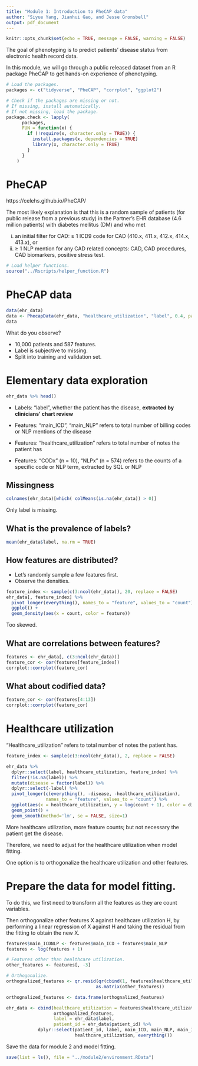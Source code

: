 ```yaml
---
title: "Module 1: Introduction to PheCAP data"
author: "Siyue Yang, Jianhui Gao, and Jesse Gronsbell"
output: pdf_document
---
```


```r
knitr::opts_chunk$set(echo = TRUE, message = FALSE, warning = FALSE)
```

The goal of phenotyping is to predict patients' disease status from electronic health record data. 

In this module, we will go through a public released dataset from an R package PheCAP to get hands-on experience of phenotyping. 

```r
# Load the packages. 
packages <- c("tidyverse", "PheCAP", "corrplot", "ggplot2")

# Check if the packages are missing or not. 
# If missing, install automatically.
# If not missing, load the package.
package.check <- lapply(
	  packages,
	  FUN = function(x) {
	    if (!require(x, character.only = TRUE)) {
	      install.packages(x, dependencies = TRUE)
	      library(x, character.only = TRUE)
	    }
	  }
	)
```

# PheCAP 

https://celehs.github.io/PheCAP/

The most likely explanation is that this is a random sample of patients (for public release from a previous study) in the Partner’s EHR database (4.6 million patients) with diabetes mellitus (DM) and who met 

(i) an initial filter for CAD: $\geq$ 1 ICD9 code for CAD (410.x, 411.x, 412.x, 414.x, 413.x), 
or 
(ii) $\geq$ 1 NLP mention for any CAD related concepts: CAD, CAD procedures, CAD biomarkers, positive stress test. 

```r
# Load helper functions.
source("../Rscripts/helper_function.R")
```

# PheCAP data

```r
data(ehr_data)
data <- PhecapData(ehr_data, "healthcare_utilization", "label", 0.4, patient_id = "patient_id")
data
```

What do you observe?

- 10,000 patients and 587 features.
- Label is subjective to missing. 
- Split into training and validation set. 


# Elementary data exploration

```r
ehr_data %>% head() 
```

- Labels: "label", whether the patient has the disease, **extracted by clinicians' chart review**

- Features: "main_ICD", "main_NLP" refers to total number of billing codes or NLP mentions of the disease

- Features: "healthcare_utilization" refers to total number of notes the patient has

- Features: “CODx” (n = 10), “NLPx” (n = 574) refers to the counts of a specific code or NLP term, extracted by SQL or NLP

## Missingness

```r
colnames(ehr_data)[which( colMeans(is.na(ehr_data)) > 0)]
```

Only label is missing. 

## What is the prevalence of labels?

```r
mean(ehr_data$label, na.rm = TRUE)
```

## How features are distributed?

- Let's randomly sample a few features first.
- Observe the densities. 

```r
feature_index <- sample(c(3:ncol(ehr_data)), 20, replace = FALSE)
ehr_data[, feature_index] %>%
  pivot_longer(everything(), names_to = "feature", values_to = "count") %>%
  ggplot() +
  geom_density(aes(x = count, color = feature)) 
```

Too skewed.

## What are correlations between features?

```r
features <- ehr_data[, c(3:ncol(ehr_data))]
feature_cor <- cor(features[feature_index])
corrplot::corrplot(feature_cor)
```

## What about codified data?

```r
feature_cor <- cor(features[4:13])
corrplot::corrplot(feature_cor)
```

# Healthcare utilization

"Healthcare_utilization" refers to total number of notes the patient has. 

```r
feature_index <- sample(c(3:ncol(ehr_data)), 2, replace = FALSE)

ehr_data %>%
  dplyr::select(label, healthcare_utilization, feature_index) %>%
  filter(!is.na(label)) %>%
  mutate(disease = factor(label)) %>%
  dplyr::select(-label) %>%
  pivot_longer(c(everything(), -disease, -healthcare_utilization), 
               names_to = "feature", values_to = "count") %>%
  ggplot(aes(x = healthcare_utilization, y = log(count + 1), color = disease, shape = feature, linetype = feature)) +
  geom_point() +
  geom_smooth(method='lm', se = FALSE, size=1)
```

More healthcare utilization, more feature counts; but not necessary the patient get the disease.  

Therefore, we need to adjust for the healthcare utilization when model fitting. 

One option is to orthogonalize the healthcare utilization and other features. 

# Prepare the data for model fitting.

To do this, we first need to transform all the features as they are count variables. 

Then orthogonalize other features X against healthcare utilization H, by performing a linear regression of X against H and taking the residual from the fitting to obtain the new X.

```r
features$main_ICDNLP <- features$main_ICD + features$main_NLP
features <- log(features + 1)
```

```r
# Features other than healthcare utilization.
other_features <- features[, -3]

# Orthogonalize. 
orthognalized_features <- qr.resid(qr(cbind(1, features$healthcare_utilization)), 
                                  as.matrix(other_features))
```

```r
orthognalized_features <- data.frame(orthognalized_features)

ehr_data <- cbind(healthcare_utilization = features$healthcare_utilization, 
                  orthognalized_features, 
                  label = ehr_data$label, 
                  patient_id = ehr_data$patient_id) %>%
            dplyr::select(patient_id, label, main_ICD, main_NLP, main_ICDNLP, 
                          healthcare_utilization, everything())
```

Save the data for module 2 and model fitting. 

```r
save(list = ls(), file = "../module2/environment.RData")
```

